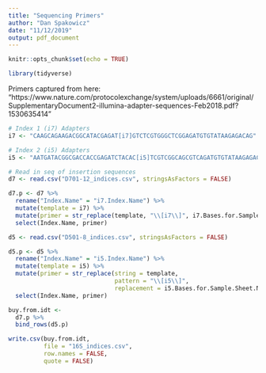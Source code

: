 ```yaml
---
title: "Sequencing Primers"
author: "Dan Spakowicz"
date: "11/12/2019"
output: pdf_document
---
```


```r
knitr::opts_chunk$set(echo = TRUE)

library(tidyverse)
```
Primers captured from here: "https://www.nature.com/protocolexchange/system/uploads/6661/original/SupplementaryDocument2-illumina-adapter-sequences-Feb2018.pdf?1530635414"

```r
# Index 1 (i7) Adapters
i7 <- "CAAGCAGAAGACGGCATACGAGAT[i7]GTCTCGTGGGCTCGGAGATGTGTATAAGAGACAG"

# Index 2 (i5) Adapters
i5 <- "AATGATACGGCGACCACCGAGATCTACAC[i5]TCGTCGGCAGCGTCAGATGTGTATAAGAGACAG"
```



```r
# Read in seq of insertion sequences
d7 <- read.csv("D701-12_indices.csv", stringsAsFactors = FALSE)

d7.p <- d7 %>%
  rename("Index.Name" = "i7.Index.Name") %>%
  mutate(template = i7) %>%
  mutate(primer = str_replace(template, "\\[i7\\]", i7.Bases.for.Sample.Sheet)) %>%
  select(Index.Name, primer)


```



```r
d5 <- read.csv("D501-8_indices.csv", stringsAsFactors = FALSE)

d5.p <- d5 %>%
  rename("Index.Name" = "i5.Index.Name") %>%
  mutate(template = i5) %>%
  mutate(primer = str_replace(string = template, 
                              pattern = "\\[i5\\]",
                              replacement = i5.Bases.for.Sample.Sheet.NovaSeq..MiSeq..HiSeq.2000.2500)) %>%
  select(Index.Name, primer)
```



```r
buy.from.idt <- 
  d7.p %>%
  bind_rows(d5.p)

write.csv(buy.from.idt, 
          file = "16S_indices.csv",
          row.names = FALSE,
          quote = FALSE)  
```


